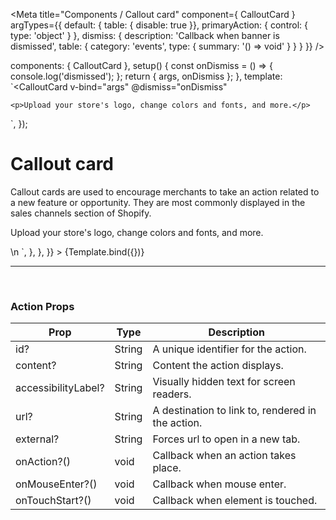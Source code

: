 
<Meta
  title="Components / Callout card"
  component={ CalloutCard }
  argTypes={{
    default: { table: { disable: true }},
    primaryAction: {
      control: {
        type: 'object'
      }
    },
    dismiss: {
      description: 'Callback when banner is dismissed',
      table: {
        category: 'events',
        type: { summary: '() => void' }
      }
    }
  }}
/>

  components: { CalloutCard },
  setup() {
    const onDismiss = () => {
      console.log('dismissed');
    };
    return { args, onDismiss };
  },
  template: `<CalloutCard
    v-bind="args"
    @dismiss="onDismiss"
  >
    <p>Upload your store's logo, change colors and fonts, and more.</p>
  </CalloutCard>`,
});

# Callout card

Callout cards are used to encourage merchants to take an action related to a new feature or opportunity. They are most commonly displayed in the sales channels section of Shopify.

<Canvas>
  <Story
    name="Callout card"
    height="200px"
    args={{
      title: 'Customize the style of your checkout',
      illustration: 'https://cdn.shopify.com/s/assets/admin/checkout/settings-customizecart-705f57c725ac05be5a34ec20c05b94298cb8afd10aac7bd9c7ad02030f48cfa0.svg',
      primaryAction: { content: 'Customize checkout' },
      secondaryAction: { content: 'Learn more about customizing checkout' },
    }}
    parameters={{
      docs: {
        source: {
          code: dedent`
            <CalloutCard
              title="Customize the style of your checkout"
              illustration="https://cdn.shopify.com/s/assets/admin/checkout/settings-customizecart-705f57c725ac05be5a34ec20c05b94298cb8afd10aac7bd9c7ad02030f48cfa0.svg"
              :primaryAction="{content: 'Customize checkout'}"
              :secondaryAction="{content: 'Learn more about customizing checkout'}"
              @dismiss="onDismiss"
            >
              <p>Upload your store's logo, change colors and fonts, and more.</p>
            </CalloutCard>\n
            <script setup>
              const onDismiss = () => {
                console.log('dismissed');
              };
            </script>
          `,
        },
      },
    }}
  >
    {Template.bind({})}
  </Story>
</Canvas>

<ArgsTable story="Callout card" />

---

<br/>

### **Action Props**

| Prop             | Type                          | Description     |
| ---------------- | ----------------------------- | --------------- |
| id?              | String       | A unique identifier for the action. |
| content?         | String       | Content the action displays. |
| accessibilityLabel?  | String  | Visually hidden text for screen readers. |
| url?             | String       | A destination to link to, rendered in the action. |
| external?        | String       | Forces url to open in a new tab. |
| onAction?()      | void         | Callback when an action takes place. |
| onMouseEnter?()  | void         | Callback when mouse enter. |
| onTouchStart?()  | void         | Callback when element is touched. |
